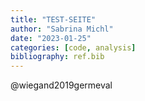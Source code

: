 ```yaml
---
title: "TEST-SEITE"
author: "Sabrina Michl"
date: "2023-01-25"
categories: [code, analysis]
bibliography: ref.bib
---
```


@wiegand2019germeval
